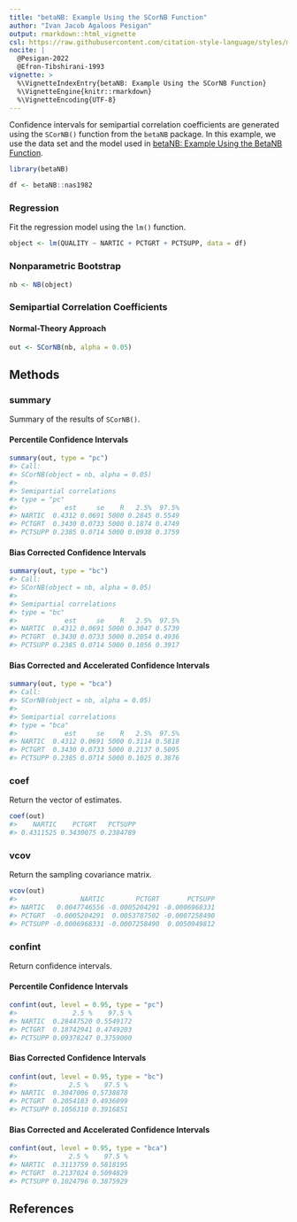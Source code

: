 ```yaml
---
title: "betaNB: Example Using the SCorNB Function"
author: "Ivan Jacob Agaloos Pesigan"
output: rmarkdown::html_vignette
csl: https://raw.githubusercontent.com/citation-style-language/styles/master/apa.csl
nocite: |
  @Pesigan-2022
  @Efron-Tibshirani-1993
vignette: >
  %\VignetteIndexEntry{betaNB: Example Using the SCorNB Function}
  %\VignetteEngine{knitr::rmarkdown}
  %\VignetteEncoding{UTF-8}
---
```




Confidence intervals for
semipartial correlation coefficients
are generated using
the `SCorNB()` function from the `betaNB` package.
In this example,
we use the data set and the model used in
[betaNB: Example Using the BetaNB Function](example-beta-nb.html).


``` r
library(betaNB)
```




``` r
df <- betaNB::nas1982
```

### Regression

Fit the regression model using the `lm()` function.


``` r
object <- lm(QUALITY ~ NARTIC + PCTGRT + PCTSUPP, data = df)
```

### Nonparametric Bootstrap


``` r
nb <- NB(object)
```

### Semipartial Correlation Coefficients

#### Normal-Theory Approach


``` r
out <- SCorNB(nb, alpha = 0.05)
```

## Methods

### summary

Summary of the results of `SCorNB()`.

#### Percentile Confidence Intervals


``` r
summary(out, type = "pc")
#> Call:
#> SCorNB(object = nb, alpha = 0.05)
#> 
#> Semipartial correlations
#> type = "pc"
#>            est     se    R   2.5%  97.5%
#> NARTIC  0.4312 0.0691 5000 0.2845 0.5549
#> PCTGRT  0.3430 0.0733 5000 0.1874 0.4749
#> PCTSUPP 0.2385 0.0714 5000 0.0938 0.3759
```

#### Bias Corrected Confidence Intervals


``` r
summary(out, type = "bc")
#> Call:
#> SCorNB(object = nb, alpha = 0.05)
#> 
#> Semipartial correlations
#> type = "bc"
#>            est     se    R   2.5%  97.5%
#> NARTIC  0.4312 0.0691 5000 0.3047 0.5739
#> PCTGRT  0.3430 0.0733 5000 0.2054 0.4936
#> PCTSUPP 0.2385 0.0714 5000 0.1056 0.3917
```

#### Bias Corrected and Accelerated Confidence Intervals


``` r
summary(out, type = "bca")
#> Call:
#> SCorNB(object = nb, alpha = 0.05)
#> 
#> Semipartial correlations
#> type = "bca"
#>            est     se    R   2.5%  97.5%
#> NARTIC  0.4312 0.0691 5000 0.3114 0.5818
#> PCTGRT  0.3430 0.0733 5000 0.2137 0.5095
#> PCTSUPP 0.2385 0.0714 5000 0.1025 0.3876
```

### coef

Return the vector of estimates.


``` r
coef(out)
#>    NARTIC    PCTGRT   PCTSUPP 
#> 0.4311525 0.3430075 0.2384789
```

### vcov

Return the sampling covariance matrix.


``` r
vcov(out)
#>                NARTIC        PCTGRT       PCTSUPP
#> NARTIC   0.0047746556 -0.0005204291 -0.0006968331
#> PCTGRT  -0.0005204291  0.0053787502 -0.0007258490
#> PCTSUPP -0.0006968331 -0.0007258490  0.0050949812
```

### confint

Return confidence intervals.

#### Percentile Confidence Intervals


``` r
confint(out, level = 0.95, type = "pc")
#>              2.5 %    97.5 %
#> NARTIC  0.28447520 0.5549172
#> PCTGRT  0.18742941 0.4749203
#> PCTSUPP 0.09378247 0.3759000
```

#### Bias Corrected Confidence Intervals


``` r
confint(out, level = 0.95, type = "bc")
#>             2.5 %    97.5 %
#> NARTIC  0.3047006 0.5738878
#> PCTGRT  0.2054183 0.4936099
#> PCTSUPP 0.1056310 0.3916851
```

#### Bias Corrected and Accelerated Confidence Intervals


``` r
confint(out, level = 0.95, type = "bca")
#>             2.5 %    97.5 %
#> NARTIC  0.3113759 0.5818195
#> PCTGRT  0.2137024 0.5094829
#> PCTSUPP 0.1024796 0.3875929
```

## References
